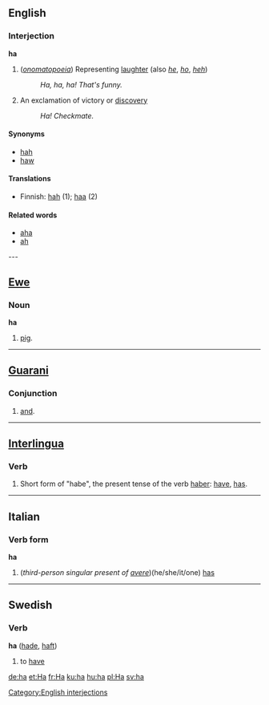 ==English==
===Interjection===
'''ha'''
# (''[[onomatopoeia]]'') Representing [[laughter]] (also ''[[he]]'', ''[[ho]]'', ''[[heh]]'')
#: ''Ha, ha, ha!  That's funny.''
# An exclamation of victory or [[discovery]]
#: ''Ha! Checkmate.''

==== Synonyms ====
* [[hah]]
* [[haw]]

==== Translations ====
*Finnish: [[hah]] (1); [[haa]] (2)

==== Related words ====
*[[aha]]
*[[ah]]
---
==[[Ewe]]==
===Noun===
'''ha'''

#[[pig]].
----
==[[Guarani]]==
===Conjunction===
# [[and]].

----
==[[Interlingua]]==
===Verb===
# Short form of "habe", the present tense of the verb [[haber]]: [[have]], [[has]].

----
==Italian==
===Verb form===
'''ha'''

# (''third-person singular present of [[avere]]'')(he/she/it/one) [[has]]

----
==Swedish==
===Verb===
'''ha''' ([[hade]], [[haft]])

# to [[have]]

[[Category:English interjections]]

[[de:ha]]
[[et:Ha]]
[[fr:Ha]]
[[ku:ha]]
[[hu:ha]]
[[pl:Ha]]
[[sv:ha]]